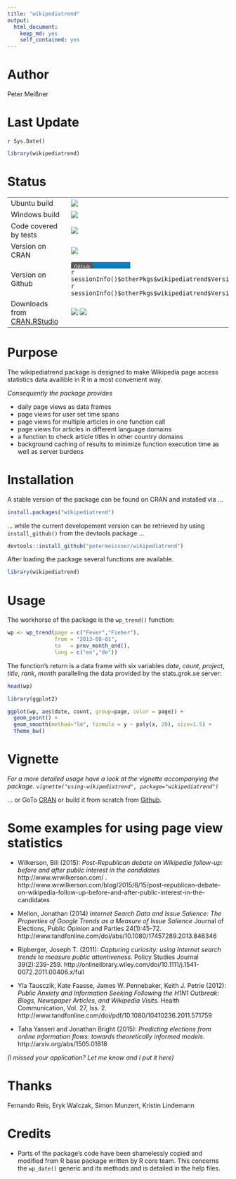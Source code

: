 ```yaml
---
title: "wikipediatrend"
output:
  html_document:
    keep_md: yes
    self_contained: yes
---
```


# Author

Peter Meißner



# Last Update

`r Sys.Date()`


```r
library(wikipediatrend)
```


# Status

<table>
<tr>
<td> 
Ubuntu build </td>
<td> 
<img src="https://api.travis-ci.org/petermeissner/wikipediatrend.svg?branch=master">
</td>
</tr>
<tr>
<td> 
Windows build
</td>
<td> 
<img src="http://ci.appveyor.com/api/projects/status/github/petermeissner/wikipediatrend">
</td>
</tr>
<tr>
<td> 
Code covered by tests
</td>
<td> 
<img src="https://coveralls.io/repos/petermeissner/wikipediatrend/badge.svg">
</td>
</tr>
<tr>
<td>
Version on CRAN  
</td> 
<td>
<img src="http://www.r-pkg.org/badges/version/wikipediatrend">
</td>
</tr>
<tr>
<td>
Version on Github
</td> 
<td>

<svg xmlns="http://www.w3.org/2000/svg" width="500" height="20">
  <linearGradient id="b" x2="0" y2="100%">
    <stop offset="0" stop-color="#bbb" stop-opacity=".1"/>
    <stop offset="1" stop-opacity=".1"/>
  </linearGradient>
  <mask id="a">
    <rect width="500" height="20" rx="3" fill="#fff"/>
  </mask>
<g mask="url(#a)"><path fill="#555" d="M0 0h50v20H0z"/>
    <path fill="#007ec6" d="M50 0h85v20H50z"/>
    <path fill="url(#b)" d="M0 0h135v20H0z"/>
  </g>
  <g fill="#fff" text-anchor="middle" font-family="DejaVu Sans,Verdana,Geneva,sans-serif" font-size="11">
    <text x="25" y="15" fill="#010101" fill-opacity=".3">
      Github
    </text>
    <text x="25" y="14">
      Github
    </text>
    <text x="90" y="15" fill="#010101" fill-opacity=".3">
      `r sessionInfo()$otherPkgs$wikipediatrend$Version`
    </text>
    <text x="90" y="14">
      `r sessionInfo()$otherPkgs$wikipediatrend$Version`
    </text>
  </g>
</svg>
</td>
</tr>

<tr>
<td>
Downloads from <a href='http://cran.rstudio.com/'>CRAN.RStudio</a>&nbsp;&nbsp;&nbsp;
</td>
<td>
<img src="http://cranlogs.r-pkg.org/badges/grand-total/wikipediatrend">
<img src="http://cranlogs.r-pkg.org/badges/wikipediatrend">
</td>
</tr>

</table>





# Purpose

The wikipediatrend package is designed to make Wikipedia page access statistics data availible in R in a most convenient way. 

*Consequently the package provides* 

- daily page views as data frames 
- page views for user set time spans
- page views for multiple articles in one function call
- page views for articles in different language domains
- a function to check article titles in other country domains
- background caching of results to minimize function execution time as well as server burdens






# Installation 

A stable version of the package can be found on CRAN and installed via ...
```r
install.packages("wikipediatrend")
```

... while the current developement version can be retrieved by using `install_github()` from the devtools package ... 

```r
devtools::install_github("petermeissner/wikipediatrend")
```

After loading the package several functions are available.

```r
library(wikipediatrend)
```




# Usage


The workhorse of the package is the `wp_trend()` function:

```r
wp <- wp_trend(page = c("Fever","Fieber"), 
               from = "2013-08-01", 
               to   = prev_month_end(), 
               lang = c("en","de"))
```

The function's return is a data frame with six variables *date*, *count*, *project*, *title*, *rank*, *month* paralleling the data provided by the stats.grok.se server:

```r
head(wp)
```

```r
library(ggplot2)

ggplot(wp, aes(date, count, group=page, color = page)) + 
  geom_point() +
  geom_smooth(method="lm", formula = y ~ poly(x, 20), size=1.5) +
  theme_bw()
```




# Vignette

*For a more detailed usage have a look at the vignette accompanying the package. `vignette("using-wikipediatrend", package="wikipediatrend")`*

... or GoTo [CRAN](http://cran.r-project.org/web/packages/wikipediatrend/index.html) or build it from scratch from [Github](https://raw.githubusercontent.com/petermeissner/wikipediatrend/master/vignettes/using-wikipediatrend.Rmd).



# Some examples for using page view statistics


- Wilkerson, Bill (2015): *Post-Republican debate on Wikipedia follow-up: before and after public interest in the candidates* http://www.wrwilkerson.com/ . 
http://www.wrwilkerson.com/blog/2015/8/15/post-republican-debate-on-wikipedia-follow-up-before-and-after-public-interest-in-the-candidates

- Mellon, Jonathan (2014) *Internet Search Data and Issue Salience: The Properties of Google Trends as a Measure of Issue Salience* Journal of Elections, Public Opinion and Parties 24(1):45-72.
http://www.tandfonline.com/doi/abs/10.1080/17457289.2013.846346 

- Ripberger, Joseph T. (2011): *Capturing curiosity: using Internet search trends to measure public attentiveness*. Policy Studies Journal 39(2):239-259.
http://onlinelibrary.wiley.com/doi/10.1111/j.1541-0072.2011.00406.x/full

- Yla Tausczik, Kate Faasse, James W. Pennebaker, Keith J. Petrie (2012): *Public Anxiety and Information Seeking Following the H1N1 Outbreak: Blogs, Newspaper Articles, and Wikipedia Visits*. Health Communication, Vol. 27, Iss. 2.
 http://www.tandfonline.com/doi/pdf/10.1080/10410236.2011.571759

- Taha Yasseri and Jonathan Bright (2015): *Predicting elections from online information flows: towards theoretically informed models*. http://arxiv.org/abs/1505.01818

 
*(I missed your application? Let me know and I put it here)*



# Thanks 

Fernando Reis, Eryk Walczak, Simon Munzert, Kristin Lindemann





# Credits

- Parts of the package's code have been shamelessly copied and modified from R base package written by R core team. This concerns the `wp_date()` generic and its methods and is detailed in the help files. 







